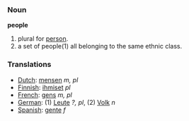 === Noun ===

'''people'''

#plural for [[person]].
#a set of people(1) all belonging to the same ethnic class.

=== Translations ===
*[[Dutch]]: [[mensen]] ''m, pl''
*[[Finnish]]: [[ihmiset]] ''pl''
*[[French]]: [[gens]] ''m, pl''
*[[German]]: (1) [[Leute]] ''?, pl'', (2) [[Volk]] ''n''
*[[Spanish]]: [[gente]] ''f''